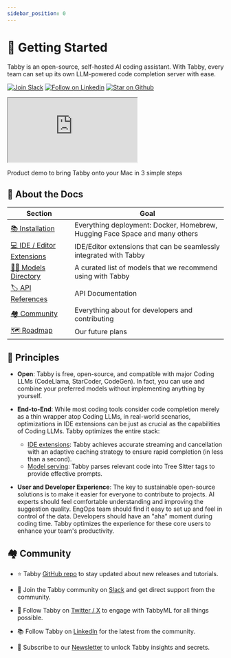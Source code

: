 ```yaml
---
sidebar_position: 0
---
```


# 👋 Getting Started

Tabby is an open-source, self-hosted AI coding assistant. With Tabby, every team can set up its own LLM-powered code completion server with ease.

[![Join Slack](https://shields.io/badge/Join%20Slack-e29351?logo=slack)](https://links.tabbyml.com/join-slack)
[![Follow on Linkedin](https://shields.io/badge/Follow%20on%20Linkedin-e29351?logo=linkedin)](https://www.linkedin.com/company/tabbyml/)
[![Star on Github](https://img.shields.io/github/stars/TabbyML/tabby?labelColor=e29351&label=Star&color=ffffff&logo=github)](https://github.com/TabbyML/tabby)

<div className="flex w-full flex-col justify-center items-center">
  <div className="flex w-full lg:w-8/12 aspect-[16/10]">
    <iframe className="flex-1"
      src="https://www.loom.com/embed/f46028aa12434ff29c36f5cde37f1d04?sid=110873b1-975d-4c4b-b548-5bbce9566c2e?hide_owner=true&hide_share=true&hide_title=true&hideEmbedTopBar=true" 
    >
    </iframe>
  </div>

  <p className="mt-2 italic">Product demo to bring Tabby onto your Mac in 3 simple steps</p>
</div>

## 📄 About the Docs

| Section                                                    | Goal                                                                        |
| ---------------------------------------------------------  | --------------------------------------------------------------------------- |
| [📚 Installation](/docs/installation)                      | Everything deployment: Docker, Homebrew, Hugging Face Space and many others |
| [💻 IDE / Editor Extensions](/docs/clients/extensions)     | IDE/Editor extensions that can be seamlessly integrated with Tabby          |
| [🧑‍🔬 Models Directory](/docs/installation/models)           | A curated list of models that we recommend using with Tabby                 |
| [🏷️ API References](/api)                                  | API Documentation                                                           |
| [🏘️ Community](#%EF%B8%8F-community)                       | Everything about for developers and contributing                            |
| [🗺️ Roadmap](/docs/roadmap)                                | Our future plans                                                            |

## 📏 Principles

* **Open**: Tabby is free, open-source, and compatible with major Coding LLMs (CodeLlama, StarCoder, CodeGen). In fact, you can use and combine your preferred models without implementing anything by yourself.

* **End-to-End**: While most coding tools consider code completion merely as a thin wrapper atop Coding LLMs, in real-world scenarios, optimizations in IDE extensions can be just as crucial as the capabilities of Coding LLMs.
Tabby optimizes the entire stack:
  + <u>IDE extensions</u>: Tabby achieves accurate streaming and cancellation with an adaptive caching strategy to ensure rapid completion (in less than a second).
  + <u>Model serving</u>: Tabby parses relevant code into Tree Sitter tags to provide effective prompts.

* **User and Developer Experience**: The key to sustainable open-source solutions is to make it easier for everyone to contribute to projects.
AI experts should feel comfortable understanding and improving the suggestion quality.
EngOps team should find it easy to set up and feel in control of the data.
Developers should have an "aha" moment during coding time.
Tabby optimizes the experience for these core users to enhance your team's productivity.

## 🏘️ Community

- ⭐ Tabby [GitHub repo](https://github.com/TabbyML/tabby) to stay updated about new releases and tutorials.

- 🙋 Join the Tabby community on [Slack](https://links.tabbyml.com/join-slack) and get direct support from the community.

- 🎤 Follow Tabby on [Twitter / X](https://twitter.com/Tabby_ML) to engage with TabbyML for all things possible.

- 📚 Follow Tabby on [LinkedIn](https://www.linkedin.com/company/tabbyml/) for the latest from the community.

- 💌 Subscribe to our [Newsletter](https://newsletter.tabbyml.com/archive) to unlock Tabby insights and secrets.
